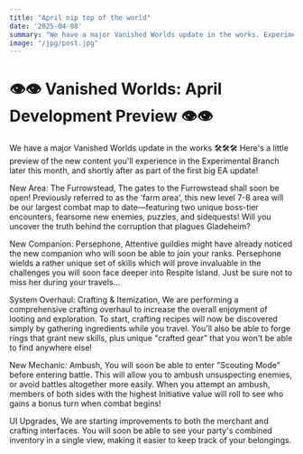 ```yaml
---
title: "April nip top of the world"
date: '2025-04-08'
summary: "We have a major Vanished Worlds update in the works. Experimental Branch later this month, and shortly after as part of the first big EA update!"
image: "/jpg/post.jpg"
---
```


# 👁️👁️ Vanished Worlds: April Development Preview 👁️👁️

We have a major Vanished Worlds update in the works 🛠️🛠️🛠️
Here's a little preview of the new content you'll experience in the Experimental Branch later this month, and shortly after as part of the first big EA update! 

New Area: The Furrowstead,
The gates to the Furrowstead shall soon be open! Previously referred to as the 'farm area', this new level 7-8 area will be our largest combat map to date—featuring two unique boss-tier encounters, fearsome new enemies, puzzles, and sidequests! Will you uncover the truth behind the corruption that plagues Gladeheim?

New Companion: Persephone,
Attentive guildies might have already noticed the new companion who will soon be able to join your ranks. Persephone wields a rather unique set of skills which will prove invaluable in the challenges you will soon face deeper into Respite Island. Just be sure not to miss her during your travels...

System Overhaul: Crafting & Itemization,
We are performing a comprehensive crafting overhaul to increase the overall enjoyment of looting and exploration. To start, crafting recipes will now be discovered simply by gathering ingredients while you travel. You'll also be able to forge rings that grant new skills, plus unique "crafted gear" that you won't be able to find anywhere else!

New Mechanic: Ambush,
You will soon be able to enter "Scouting Mode" before entering battle. This will allow you to ambush unsuspecting enemies, or avoid battles altogether more easily. When you attempt an ambush, members of both sides with the highest Initiative value will roll to see who gains a bonus turn when combat begins!

UI Upgrades,
We are starting improvements to both the merchant and crafting interfaces. You will soon be able to see your party's combined inventory in a single view, making it easier to keep track of your belongings.